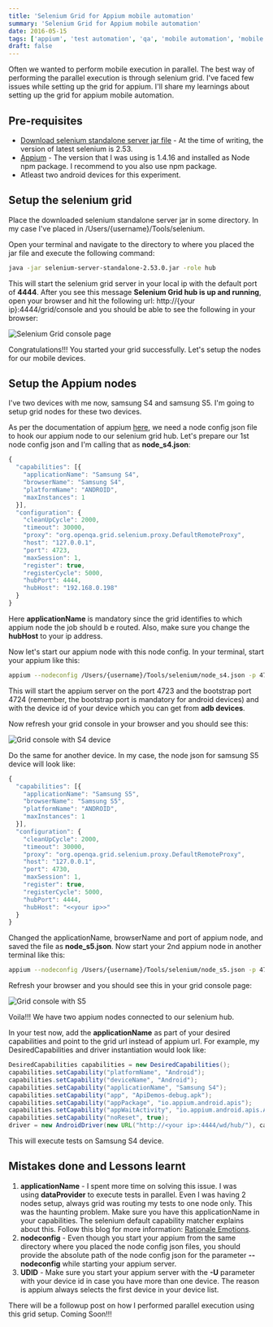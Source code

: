 ```yaml
---
title: 'Selenium Grid for Appium mobile automation'
summary: 'Selenium Grid for Appium mobile automation'
date: 2016-05-15
tags: ['appium', 'test automation', 'qa', 'mobile automation', 'mobile', 'selenium']
draft: false
---
```


Often we wanted to perform mobile execution in parallel. The best way of performing the parallel execution is through selenium grid. I've faced few issues while setting up the grid for appium. I'll share my learnings about setting up the grid for appium mobile automation.

## Pre-requisites

- [Download selenium standalone server jar file](http://selenium-release.storage.googleapis.com/2.53/selenium-server-standalone-2.53.0.jar) - At the time of writing, the version of latest selenium is 2.53.
- [Appium](http://appium.io/) - The version that I was using is 1.4.16 and installed as Node npm package. I recommend to you also use npm package.
- Atleast two android devices for this experiment.

## Setup the selenium grid

Place the downloaded selenium standalone server jar in some directory. In my case I've placed in /Users/{username}/Tools/selenium.

Open your terminal and navigate to the directory to where you placed the jar file and execute the following command:

```bash
java -jar selenium-server-standalone-2.53.0.jar -role hub
```

This will start the selenium grid server in your local ip with the default port of **4444**. After you see this message **Selenium Grid hub is up and running**, open your browser and hit the following url: http://{your ip}:4444/grid/console and you should be able to see the following in your browser:

![Selenium Grid console page](/static/images/Screen-Shot-2016-05-15-at-4.18.35-PM-1024x116.png)

Congratulations!!! You started your grid successfully. Let's setup the nodes for our mobile devices.

## Setup the Appium nodes

I've two devices with me now, samsung S4 and samsung S5. I'm going to setup grid nodes for these two devices.

As per the documentation of appium [here](http://appium.io/slate/en/master/?ruby#selenium-grid), we need a node config json file to hook our appium node to our selenium grid hub. Let's prepare our 1st node config json and I'm calling that as **node_s4.json**:

```javascript
{
  "capabilities": [{
    "applicationName": "Samsung S4",
    "browserName": "Samsung S4",
    "platformName": "ANDROID",
    "maxInstances": 1
  }],
  "configuration": {
    "cleanUpCycle": 2000,
    "timeout": 30000,
    "proxy": "org.openqa.grid.selenium.proxy.DefaultRemoteProxy",
    "host": "127.0.0.1",
    "port": 4723,
    "maxSession": 1,
    "register": true,
    "registerCycle": 5000,
    "hubPort": 4444,
    "hubHost": "192.168.0.198"
  }
}
```

Here **applicationName** is mandatory since the grid identifies to which appium node the job should b e routed. Also, make sure you change the **hubHost** to your ip address.

Now let's start our appium node with this node config. In your terminal, start your appium like this:

```bash
appium --nodeconfig /Users/{username}/Tools/selenium/node_s4.json -p 4723 -bp 4724 -U {s4 device id}
```

This will start the appium server on the port 4723 and the bootstrap port 4724 (remember, the bootstrap port is mandatory for android devices) and with the device id of your device which you can get from **adb devices**.

Now refresh your grid console in your browser and you should see this:

![Grid console with S4 device](/static/images/Screen-Shot-2016-05-15-at-5.02.03-PM-1024x210.png)

Do the same for another device. In my case, the node json for samsung S5 device will look like:

```javascript
{
  "capabilities": [{
    "applicationName": "Samsung S5",
    "browserName": "Samsung S5",
    "platformName": "ANDROID",
    "maxInstances": 1
  }],
  "configuration": {
    "cleanUpCycle": 2000,
    "timeout": 30000,
    "proxy": "org.openqa.grid.selenium.proxy.DefaultRemoteProxy",
    "host": "127.0.0.1",
    "port": 4730,
    "maxSession": 1,
    "register": true,
    "registerCycle": 5000,
    "hubPort": 4444,
    "hubHost": "<<your ip>>"
  }
}
```

Changed the applicationName, browserName and port of appium node, and saved the file as **node_s5.json**. Now start your 2nd appium node in another terminal like this:

```bash
appium --nodeconfig /Users/{username}/Tools/selenium/node_s5.json -p 4730 -bp 4731 -U {s5 device id}
```

Refresh your browser and you should see this in your grid console page:

![Grid console with S5](/static/images/Screen-Shot-2016-05-15-at-5.14.21-PM-1024x212.png)

Voila!!! We have two appium nodes connected to our selenium hub.

In your test now, add the **applicationName** as part of your desired capabilities and point to the grid url instead of appium url. For example, my DesiredCapabilities and driver instantiation would look like:

```java
DesiredCapabilities capabilities = new DesiredCapabilities();
capabilities.setCapability("platformName", "Android");
capabilities.setCapability("deviceName", "Android");
capabilities.setCapability("applicationName", "Samsung S4");
capabilities.setCapability("app", "ApiDemos-debug.apk");
capabilities.setCapability("appPackage", "io.appium.android.apis");
capabilities.setCapability("appWaitActivity", "io.appium.android.apis.ApiDemos");
capabilities.setCapability("noReset", true);
driver = new AndroidDriver(new URL("http://<your ip>:4444/wd/hub/"), capabilities);
```

This will execute tests on Samsung S4 device.

## Mistakes done and Lessons learnt

1. **applicationName** - I spent more time on solving this issue. I was using **dataProvider** to execute tests in parallel. Even I was having 2 nodes setup, always grid was routing my tests to one node only. This was the haunting problem. Make sure you have this applicationName in your capabilities. The selenium default capability matcher explains about this. Follow this blog for more information: [Rationale Emotions](https://rationaleemotions.wordpress.com/2014/01/19/working-with-a-custom-capability-matcher-in-the-grid/).
2. **nodeconfig** - Even though you start your appium from the same directory where you placed the node config json files, you should provide the absolute path of the node config json for the parameter **\--nodeconfig** while starting your appium server.
3. **UDID** - Make sure you start your appium server with the **\-U** parameter with your device id in case you have more than one device. The reason is appium always selects the first device in your device list.

There will be a followup post on how I performed parallel execution using this grid setup. Coming Soon!!!
